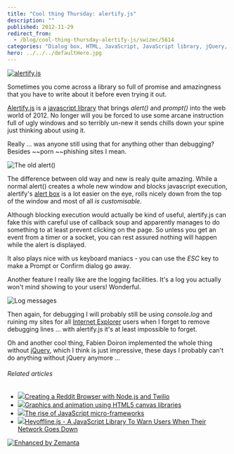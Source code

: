```yaml
---
title: "Cool thing Thursday: alertify.js"
description: ""
published: 2012-11-29
redirect_from:
  - /blog/cool-thing-thursday-alertify-js/swizec/5614
categories: "Dialog box, HTML, JavaScript, JavaScript library, jQuery, Programming, Uncategorized"
hero: ../../../defaultHero.jpg
---
```


[![alertify.js](https://swizec.com/wp-content/uploads/2012/11/alertify.js-1024x232.png "alertify.js")](http://fabien-d.github.com/alertify.js/)

Sometimes you come across a library so full of promise and amazingness that you have to write about it before even trying it out.

[Alertify.js](http://fabien-d.github.com/alertify.js/) is a [javascript library](http://en.wikipedia.org/wiki/JavaScript_library "JavaScript library") that brings _alert()_ and _prompt()_ into the web world of 2012. No longer will you be forced to use some arcane instruction full of ugly windows and so terribly un-new it sends chills down your spine just thinking about using it.

Really ... was anyone still using that for anything other than debugging? Besides \~~porn \~~phishing sites I mean.

![The old alert()](https://swizec.com/wp-content/uploads/2012/11/old-alert.png "The old alert()")

The difference between old way and new is realy quite amazing. While a normal alert() creates a whole new window and blocks javascript execution, alertify's [alert box](http://en.wikipedia.org/wiki/Dialog_box "Dialog box") is a lot easier on the eye, rolls nicely down from the top of the window and most of all _is customisable._

Although blocking execution would actually be kind of useful, alertify.js can fake this with careful use of callback soup and apparently manages to do something to at least prevent clicking on the page. So unless you get an event from a timer or a socket, you can rest assured nothing will happen while the alert is displayed.

It also plays nice with us keyboard maniacs - you can use the _ESC_ key to make a Prompt or Confirm dialog go away.

Another feature I really like are the logging facilities. It's a log you actually won't mind showing to your users! Wonderful.

![Log messages](https://swizec.com/wp-content/uploads/2012/11/log-messages-1024x235.png "Log messages")

Then again, for debugging I will probably still be using _console.log_ and ruining my sites for all [Internet Explorer](http://www.microsoft.com/windows/internet-explorer/ "Internet Explorer") users when I forget to remove debugging lines ... with alertify.js it's at least impossible to forget.

Oh and another cool thing, Fabien Doiron implemented the whole thing without [jQuery](http://jquery.com/ "JQuery"), which I think is just impressive, these days I probably can't do anything without jQuery anymore ...

###### Related articles

- [![](https://i.zemanta.com/noimg_101_80_80.jpg)](http://blog.studentrnd.org/post/36041434495/tutorial-creating-a-reddit-browser-with-node-js-and)[Creating a Reddit Browser with Node.js and Twilio](http://blog.studentrnd.org/post/36041434495/tutorial-creating-a-reddit-browser-with-node-js-and)
- [![](https://i.zemanta.com/noimg_103_80_80.jpg)](http://magedfarag.wordpress.com/2012/11/28/graphics-and-animation-using-html5-canvas-libraries/)[Graphics and animation using HTML5 canvas libraries](http://magedfarag.wordpress.com/2012/11/28/graphics-and-animation-using-html5-canvas-libraries/)
- [![](https://i.zemanta.com/noimg_109_80_80.jpg)](http://greatfinds.icrossing.com/the-rise-of-javascript-micro-frameworks/)[The rise of JavaScript micro-frameworks](http://greatfinds.icrossing.com/the-rise-of-javascript-micro-frameworks/)
- [![](https://i.zemanta.com/127705588_80_80.jpg)](http://functionn.blogspot.com/2012/11/heyofflinejs-javascript-library-to-warn.html)[Heyoffline.js - A JavaScript Library To Warn Users When Their Network Goes Down](http://functionn.blogspot.com/2012/11/heyofflinejs-javascript-library-to-warn.html)

[![Enhanced by Zemanta](https://img.zemanta.com/zemified_e.png?x-id=ce822fd5-0547-407b-a0b0-77aa60ea958f)](http://www.zemanta.com/?px "Enhanced by Zemanta")
